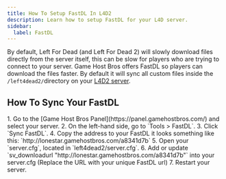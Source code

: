```yaml
---
title: How To Setup FastDL In L4D2
description: Learn how to setup FastDL for your L4D server.
sidebar:
  label: FastDL
---
```


By default, Left For Dead (and Left For Dead 2) will slowly download files directly from the server itself, this can be slow for players who are trying to connect to your server. Game Host Bros offers FastDL so players can download the files faster. By default it will sync all custom files inside the `/left4dead2/`directory on your [L4D2 server](https://www.gamehostbros.com/left-4-dead-2-server-hosting/).

## How To Sync Your FastDL
<Steps>
1. Go to the [Game Host Bros Panel](https://panel.gamehostbros.com/) and select your server.
2. On the left-hand side, go to `Tools > FastDL`.
3. Click `Sync FastDL`.
4. Copy the address to your FastDL it looks something like this: `http://lonestar.gamehostbros.com/a8341d7b`
5. Open your `server.cfg`, located in `left4dead2/server.cfg`.
6. Add or update `sv_downloadurl "http://lonestar.gamehostbros.com/a8341d7b"` into your server.cfg (Replace the URL with your unique FastDL url)
7. Restart your server.
</Steps>
